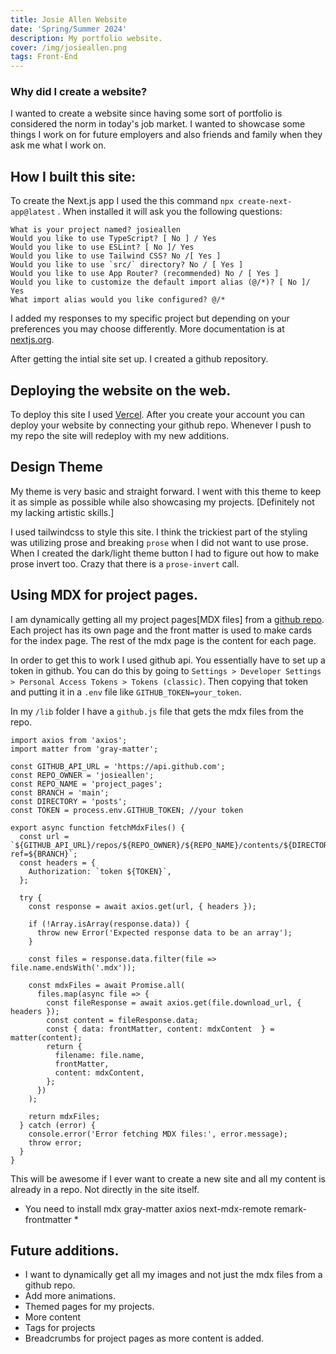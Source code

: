 ```yaml
---
title: Josie Allen Website 
date: 'Spring/Summer 2024'
description: My portfolio website. 
cover: /img/josieallen.png
tags: Front-End
---
```


### Why did I create a website? 

I wanted to create a website since having some sort of portfolio is considered the norm 
in today's job market. I wanted to showcase some things I work on for future employers and 
also friends and family when they ask me what I work on. 


## How I built this site: 

To create the Next.js app I used the this command  ```npx create-next-app@latest``` .
When installed it will ask you the following questions: 
```
What is your project named? josieallen
Would you like to use TypeScript? [ No ] / Yes
Would you like to use ESLint? [ No ]/ Yes
Would you like to use Tailwind CSS? No /[ Yes ]
Would you like to use `src/` directory? No / [ Yes ]
Would you like to use App Router? (recommended) No / [ Yes ]
Would you like to customize the default import alias (@/*)? [ No ]/ Yes
What import alias would you like configured? @/*
```

I added my responses to my specific project but depending on your preferences 
you may choose differently. More documentation is at 
[nextjs.org](https://nextjs.org/docs/getting-started/installation "next.js installation").

After getting the intial site set up. I created a github repository. 

## Deploying the website on the web. 

To deploy this site I used [Vercel](https://vercel.com/home " Vercel Website"). After you create 
your account you can deploy your website by connecting your github repo. Whenever I push to my 
repo the site will redeploy with my new additions. 

## Design Theme 

My theme is very basic and straight forward. I went with this theme to keep it as simple as 
possible while also showcasing my projects. [Definitely not my lacking artistic skills.] 

I used tailwindcss to style this site. I think the trickiest part of the styling was utilizing prose 
and breaking ```prose``` when I did not want to use prose. When I created the dark/light theme button 
I had to figure out how to make prose invert too. Crazy that there is a  ```prose-invert``` call. 

## Using MDX for project pages. 

I am dynamically getting all my project pages[MDX files] from a [github repo](https://github.com/sagewaviness/project_pages "my project pages repo"). 
Each project has its own page and the front matter is used to make cards for the index page. 
The rest of the mdx page is the content for each page. 

In order to get this to work I used github api. You essentially have to set up a token in github. 
You can do this by going to `Settings > Developer Settings > Personal Access Tokens > Tokens (classic)`. 
Then copying that token and putting it in a `.env` file like `GITHUB_TOKEN=your_token`. 

In my `/lib` folder I have a `github.js` file that gets the mdx files from the repo. 

```
import axios from 'axios';
import matter from 'gray-matter';

const GITHUB_API_URL = 'https://api.github.com';
const REPO_OWNER = 'josieallen';
const REPO_NAME = 'project_pages';
const BRANCH = 'main'; 
const DIRECTORY = 'posts';
const TOKEN = process.env.GITHUB_TOKEN; //your token

export async function fetchMdxFiles() {
  const url = `${GITHUB_API_URL}/repos/${REPO_OWNER}/${REPO_NAME}/contents/${DIRECTORY}?ref=${BRANCH}`;
  const headers = {
    Authorization: `token ${TOKEN}`,
  };

  try {
    const response = await axios.get(url, { headers });

    if (!Array.isArray(response.data)) {
      throw new Error('Expected response data to be an array');
    }

    const files = response.data.filter(file => file.name.endsWith('.mdx'));

    const mdxFiles = await Promise.all(
      files.map(async file => {
        const fileResponse = await axios.get(file.download_url, { headers });
        const content = fileResponse.data;
        const { data: frontMatter, content: mdxContent  } = matter(content);
        return {
          filename: file.name,
          frontMatter,
          content: mdxContent,
        };
      })
    );

    return mdxFiles;
  } catch (error) {
    console.error('Error fetching MDX files:', error.message);
    throw error;
  }
}
```

This will be awesome if I ever want to create a new site and all my content is already in a repo. Not directly in
the site itself. 

* You need to install mdx gray-matter axios next-mdx-remote remark-frontmatter *

## Future additions. 
- I want to dynamically get all my images and not just the mdx files from a github repo. 
- Add more animations.
- Themed pages for my projects. 
- More content 
- Tags for projects 
- Breadcrumbs for project pages as more content is added.

